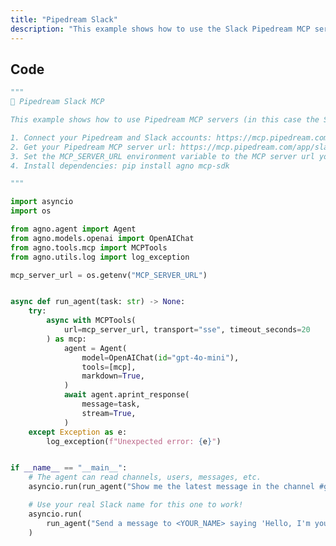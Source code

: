 ```yaml
---
title: "Pipedream Slack"
description: "This example shows how to use the Slack Pipedream MCP server with Agno Agents."
---
```


## Code

```python
"""
💬 Pipedream Slack MCP

This example shows how to use Pipedream MCP servers (in this case the Slack one) with Agno Agents.

1. Connect your Pipedream and Slack accounts: https://mcp.pipedream.com/app/slack
2. Get your Pipedream MCP server url: https://mcp.pipedream.com/app/slack
3. Set the MCP_SERVER_URL environment variable to the MCP server url you got above
4. Install dependencies: pip install agno mcp-sdk

"""

import asyncio
import os

from agno.agent import Agent
from agno.models.openai import OpenAIChat
from agno.tools.mcp import MCPTools
from agno.utils.log import log_exception

mcp_server_url = os.getenv("MCP_SERVER_URL")


async def run_agent(task: str) -> None:
    try:
        async with MCPTools(
            url=mcp_server_url, transport="sse", timeout_seconds=20
        ) as mcp:
            agent = Agent(
                model=OpenAIChat(id="gpt-4o-mini"),
                tools=[mcp],
                markdown=True,
            )
            await agent.aprint_response(
                message=task,
                stream=True,
            )
    except Exception as e:
        log_exception(f"Unexpected error: {e}")


if __name__ == "__main__":
    # The agent can read channels, users, messages, etc.
    asyncio.run(run_agent("Show me the latest message in the channel #general"))

    # Use your real Slack name for this one to work!
    asyncio.run(
        run_agent("Send a message to <YOUR_NAME> saying 'Hello, I'm your Agno Agent!'")
    )
```

